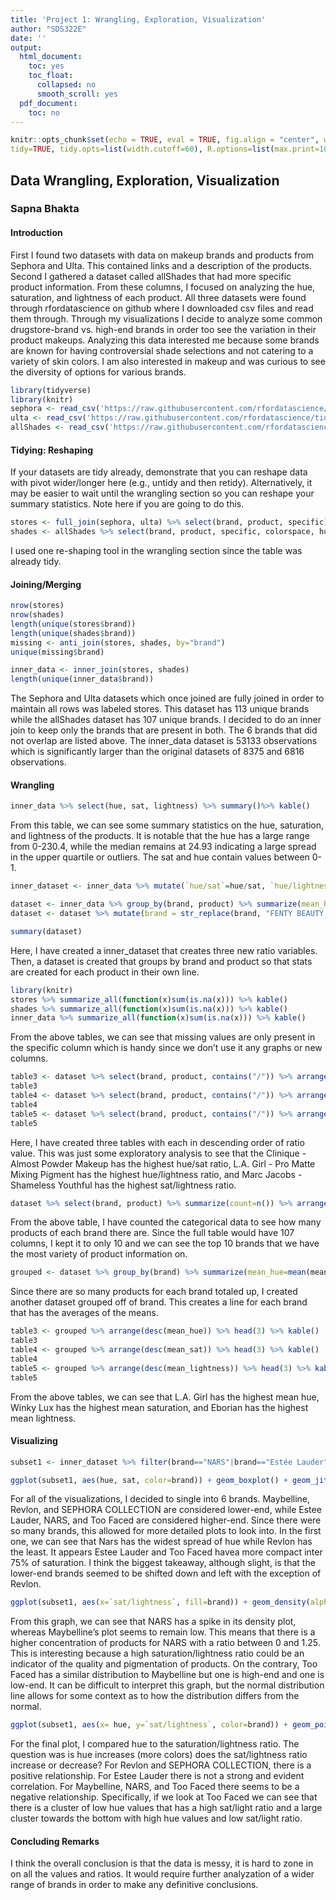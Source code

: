 ```yaml
---
title: 'Project 1: Wrangling, Exploration, Visualization'
author: "SDS322E"
date: ''
output:
  html_document:
    toc: yes
    toc_float:
      collapsed: no
      smooth_scroll: yes
  pdf_document:
    toc: no
---
```


```r
knitr::opts_chunk$set(echo = TRUE, eval = TRUE, fig.align = "center", warning = F, message = F,
tidy=TRUE, tidy.opts=list(width.cutoff=60), R.options=list(max.print=100))
```

## Data Wrangling, Exploration, Visualization

### Sapna Bhakta

#### Introduction 

  First I found two datasets with data on makeup brands and products from Sephora and Ulta. This contained links and a description of the products. Second I gathered a dataset called allShades that had more specific product information. From these columns, I focused on analyzing the hue, saturation, and lightness of each product. All three datasets were found through rfordatascience on github where I downloaded csv files and read them through. Through my visualizations I decide to analyze some common drugstore-brand vs. high-end brands in order too see the variation in their product makeups.
  Analyzing this data interested me because some brands are known for having controversial shade selections and not catering to a variety of skin colors. I am also interested in makeup and was curious to see the diversity of options for various brands. 


```R
library(tidyverse)
library(knitr)
sephora <- read_csv('https://raw.githubusercontent.com/rfordatascience/tidytuesday/master/data/2021/2021-03-30/sephora.csv')
ulta <- read_csv('https://raw.githubusercontent.com/rfordatascience/tidytuesday/master/data/2021/2021-03-30/ulta.csv')
allShades <- read_csv('https://raw.githubusercontent.com/rfordatascience/tidytuesday/master/data/2021/2021-03-30/allShades.csv')
```

#### Tidying: Reshaping

If your datasets are tidy already, demonstrate that you can reshape data with pivot wider/longer here (e.g., untidy and then retidy). Alternatively, it may be easier to wait until the wrangling section so you can reshape your summary statistics. Note here if you are going to do this.

```R
stores <- full_join(sephora, ulta) %>% select(brand, product, specific)
shades <- allShades %>% select(brand, product, specific, colorspace, hue, sat, lightness)

```
 I used one re-shaping tool in the wrangling section since the table was already tidy. 
    
#### Joining/Merging

```R
nrow(stores)
nrow(shades)
length(unique(stores$brand))
length(unique(shades$brand))
missing <- anti_join(stores, shades, by="brand")
unique(missing$brand)
```
```r
inner_data <- inner_join(stores, shades)
length(unique(inner_data$brand))
```

The Sephora and Ulta datasets which once joined are fully joined in order to maintain all rows was labeled stores. This dataset has 113 unique brands while the allShades dataset has 107 unique brands. I decided to do an inner join to keep only the brands that are present in both. The 6 brands that did not overlap are listed above. The inner_data dataset is 53133 observations which is significantly larger than the original datasets of 8375 and 6816 observations.  

####  Wrangling


```r
inner_data %>% select(hue, sat, lightness) %>% summary()%>% kable()
```
From this table, we can see some summary statistics on the hue, saturation, and lightness of the products. It is notable that the hue has a large range from 0-230.4, while the median remains at 24.93 indicating a large spread in the upper quartile or outliers. The sat and hue contain values between 0-1.


```R
inner_dataset <- inner_data %>% mutate(`hue/sat`=hue/sat, `hue/lightness`=hue/lightness, `sat/lightness`=sat/lightness)

dataset <- inner_data %>% group_by(brand, product) %>% summarize(mean_hue=mean(hue), mean_sat=mean(sat), mean_lightness=mean(lightness), sd_hue=sd(hue), sd_sat=sd(sat), sd_lightness=sd(lightness)) %>% mutate(`hue/sat`=mean_hue/mean_sat, `hue/lightness`=mean_hue/mean_lightness, `sat/lightness`=mean_sat/mean_lightness)
dataset <- dataset %>% mutate(brand = str_replace(brand, "FENTY BEAUTY by Rihanna", "FENTY"))

summary(dataset)
```
Here, I have created a inner_dataset that creates three new ratio variables. Then, a dataset is created that groups by brand and product so that stats are created for each product in their own line. 

```R
library(knitr)
stores %>% summarize_all(function(x)sum(is.na(x))) %>% kable()
shades %>% summarize_all(function(x)sum(is.na(x))) %>% kable()
inner_data %>% summarize_all(function(x)sum(is.na(x))) %>% kable()
```

From the above tables, we can see that missing values are only present in the specific column which is handy since we don't use it any graphs or new columns. 


```r
table3 <- dataset %>% select(brand, product, contains("/")) %>% arrange(desc(`hue/sat`)) %>% head(3) %>% kable()
table3
table4 <- dataset %>% select(brand, product, contains("/")) %>% arrange(desc(`hue/lightness`)) %>% head(3) %>% kable()
table4
table5 <- dataset %>% select(brand, product, contains("/")) %>% arrange(desc(`sat/lightness`)) %>% head(3) %>% kable()
table5
```
Here, I have created three tables with each in descending order of ratio value. This was just some exploratory analysis to see that the Clinique - Almost Powder Makeup has the highest hue/sat ratio, L.A. Girl - Pro Matte Mixing Pigment has the highest hue/lightness ratio, and Marc Jacobs - Shameless Youthful has the highest sat/lightness ratio. 


```r
dataset %>% select(brand, product) %>% summarize(count=n()) %>% arrange(desc(count)) %>% head(10) %>% pivot_wider(names_from="brand", values_from="count")
```
From the above table, I have counted the categorical data to see how many products of each brand there are. Since the full table would have 107 columns, I kept it to only 10 and we can see the top 10 brands that we have the most variety of product information on. 


```r
grouped <- dataset %>% group_by(brand) %>% summarize(mean_hue=mean(mean_hue), mean_sat=mean(mean_sat), mean_lightness=mean(mean_lightness))
```
Since there are so many products for each brand totaled up, I created another dataset grouped off of brand. This creates a line for each brand that has the averages of the means. 

```r
table3 <- grouped %>% arrange(desc(mean_hue)) %>% head(3) %>% kable()
table3
table4 <- grouped %>% arrange(desc(mean_sat)) %>% head(3) %>% kable()
table4
table5 <- grouped %>% arrange(desc(mean_lightness)) %>% head(3) %>% kable()
table5
```
From the above tables, we can see that L.A. Girl has the highest mean hue, Winky Lux has the highest mean saturation, and Eborian has the highest mean lightness. 

#### Visualizing

```R
subset1 <- inner_dataset %>% filter(brand=="NARS"|brand=="Estée Lauder"|brand=="Too Faced"|brand=="SEPHORA COLLECTION"|brand=="Revlon"|brand=="Maybelline")

ggplot(subset1, aes(hue, sat, color=brand)) + geom_boxplot() + geom_jitter(alpha=.05) + labs(title= "Hue vs Saturation", x= "Hue", y="Saturation", color="Brand") + theme_light() + scale_x_continuous(breaks=seq(0,60,5)) + scale_y_continuous(breaks=seq(0,1,.1))
```



For all of the visualizations, I decided to single into 6 brands. Maybelline, Revlon, and SEPHORA COLLECTION are considered lower-end, while Estee Lauder, NARS, and Too Faced are considered higher-end. Since there were so many brands, this allowed for more detailed plots to look into. In the first one, we can see that Nars has the widest spread of hue while Revlon has the least. It appears Estee Lauder and Too Faced havea more compact inter 75% of saturation. I think the biggest takeaway, although slight, is that the lower-end brands seemed to be shifted down and left with the exception of Revlon. 

```R
ggplot(subset1, aes(x=`sat/lightness`, fill=brand)) + geom_density(alpha=.75) + geom_function(fun=dnorm) + labs(title="Saturation/Lightness Ratio Densities", x="Sat/Lightness Ratio", y="Density", fill="Brand") + theme_minimal() + scale_x_continuous(breaks=seq(-1, 3, .5), limits=c(-1,3))
```

From this graph, we can see that NARS has a spike in its density plot, whereas Maybelline's plot seems to remain low. This means that there is a higher concentration of products for NARS with a ratio between 0 and 1.25. This is interesting because a high saturation/lightness ratio could be an indicator of the quality and pigmentation of products. On the contrary, Too Faced has a similar distribution to Maybelline but one is high-end and one is low-end. It can be difficult to interpret this graph, but the normal distribution line allows for some context as to how the distribution differs from the normal. 

```R
ggplot(subset1, aes(x= hue, y=`sat/lightness`, color=brand)) + geom_point(stat="summary", size=.5) + geom_smooth(method="lm", level = 0, color="gray") + facet_wrap(~brand) + theme_light() + scale_y_continuous(limits=c(.25,2)) + scale_x_continuous(limits=c(5,50))
```

For the final plot, I compared hue to the saturation/lightness ratio. The question was is hue increases (more colors) does the sat/lightness ratio increase or decrease? For Revlon and SEPHORA COLLECTION, there is a positive relationship. For Estee Lauder there is not a strong and evident correlation. For Maybelline, NARS, and Too Faced there seems to be a negative relationship. Specifically, if we look at Too Faced we can see that there is a cluster of low hue values that has a high sat/light ratio and a large cluster towards the bottom with high hue values and low sat/light ratio. 

#### Concluding Remarks

I think the overall conclusion is that the data is messy, it is hard to zone in on all the values and ratios. It would require further analyzation of a wider range of brands in order to make any definitive conclusions. 




